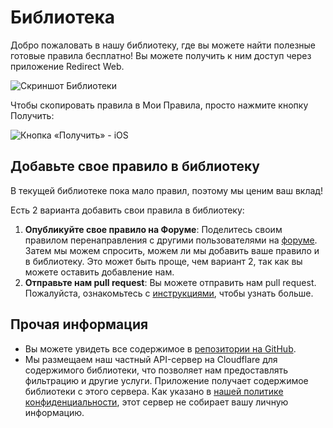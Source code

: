 # Библиотека

Добро пожаловать в нашу библиотеку, где вы можете найти полезные готовые правила бесплатно! Вы можете получить к ним доступ через приложение Redirect Web.

![Скриншот Библиотеки](/img/library-screenshot.webp)

Чтобы скопировать правила в Мои Правила, просто нажмите кнопку Получить:

![Кнопка «Получить» - iOS](/img/library-get-button-ios.gif)

## Добавьте свое правило в библиотеку

В текущей библиотеке пока мало правил, поэтому мы ценим ваш вклад!

Есть 2 варианта добавить свои правила в библиотеку:

1. **Опубликуйте свое правило на Форуме**: Поделитесь своим правилом перенаправления с другими пользователями на [форуме](https://github.com/mshibanami/redirect-web/discussions/categories/redirect-rules). Затем мы можем спросить, можем ли мы добавить ваше правило и в библиотеку. Это может быть проще, чем вариант 2, так как вы можете оставить добавление нам.
2. **Отправьте нам pull request**: Вы можете отправить нам pull request. Пожалуйста, ознакомьтесь с [инструкциями](https://github.com/mshibanami/redirect-web/tree/main/library), чтобы узнать больше.

## Прочая информация

- Вы можете увидеть все содержимое в [репозитории на GitHub](https://github.com/mshibanami/redirect-web/tree/main/library).
- Мы размещаем наш частный API-сервер на Cloudflare для содержимого библиотеки, что позволяет нам предоставлять фильтрацию и другие услуги. Приложение получает содержимое библиотеки с этого сервера. Как указано в [нашей политике конфиденциальности](privacy-policy.mdx), этот сервер не собирает вашу личную информацию.
